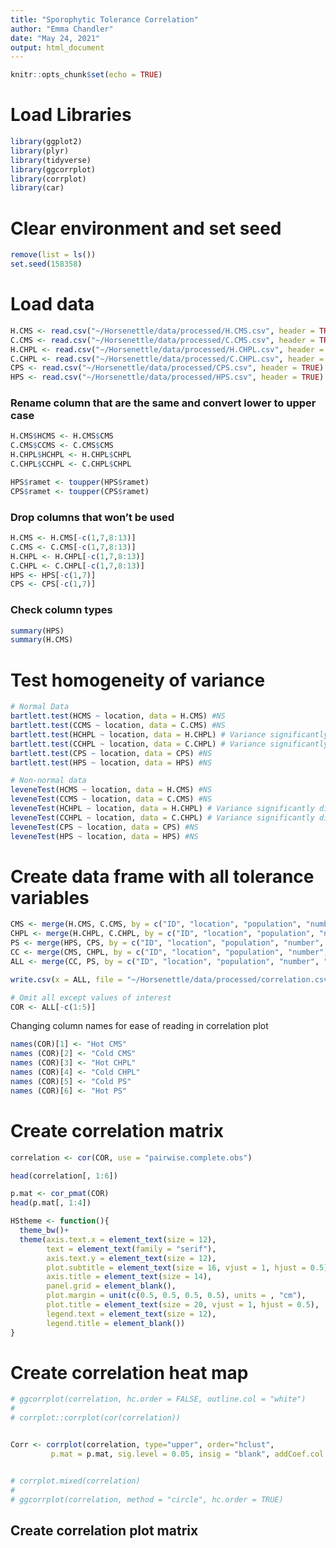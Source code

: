 ```yaml
---
title: "Sporophytic Tolerance Correlation"
author: "Emma Chandler"
date: "May 24, 2021"
output: html_document
---
```


```r
knitr::opts_chunk$set(echo = TRUE)
```

# Load Libraries
```r
library(ggplot2)
library(plyr)
library(tidyverse)
library(ggcorrplot)
library(corrplot)
library(car)
```

# Clear environment and set seed
```r
remove(list = ls())
set.seed(158358)
```


# Load data
```r
H.CMS <- read.csv("~/Horsenettle/data/processed/H.CMS.csv", header = TRUE)
C.CMS <- read.csv("~/Horsenettle/data/processed/C.CMS.csv", header = TRUE)
H.CHPL <- read.csv("~/Horsenettle/data/processed/H.CHPL.csv", header = TRUE)
C.CHPL <- read.csv("~/Horsenettle/data/processed/C.CHPL.csv", header = TRUE)
CPS <- read.csv("~/Horsenettle/data/processed/CPS.csv", header = TRUE)
HPS <- read.csv("~/Horsenettle/data/processed/HPS.csv", header = TRUE)
```

### Rename column that are the same and convert lower to upper case
```r
H.CMS$HCMS <- H.CMS$CMS
C.CMS$CCMS <- C.CMS$CMS
H.CHPL$HCHPL <- H.CHPL$CHPL
C.CHPL$CCHPL <- C.CHPL$CHPL

HPS$ramet <- toupper(HPS$ramet)
CPS$ramet <- toupper(CPS$ramet)
```


### Drop columns that won't be used
```r

H.CMS <- H.CMS[-c(1,7,8:13)]
C.CMS <- C.CMS[-c(1,7,8:13)]
H.CHPL <- H.CHPL[-c(1,7,8:13)]
C.CHPL <- C.CHPL[-c(1,7,8:13)]
HPS <- HPS[-c(1,7)]
CPS <- CPS[-c(1,7)]
```

### Check column types
```r
summary(HPS)
summary(H.CMS)

```

# Test homogeneity of variance
```r
# Normal Data
bartlett.test(HCMS ~ location, data = H.CMS) #NS
bartlett.test(CCMS ~ location, data = C.CMS) #NS
bartlett.test(HCHPL ~ location, data = H.CHPL) # Variance significantly different
bartlett.test(CCHPL ~ location, data = C.CHPL) # Variance significantly different
bartlett.test(CPS ~ location, data = CPS) #NS
bartlett.test(HPS ~ location, data = HPS) #NS

# Non-normal data
leveneTest(HCMS ~ location, data = H.CMS) #NS
leveneTest(CCMS ~ location, data = C.CMS) #NS
leveneTest(HCHPL ~ location, data = H.CHPL) # Variance significantly different
leveneTest(CCHPL ~ location, data = C.CHPL) # Variance significantly different
leveneTest(CPS ~ location, data = CPS) #NS
leveneTest(HPS ~ location, data = HPS) #NS

```


# Create data frame with all tolerance variables
```r
CMS <- merge(H.CMS, C.CMS, by = c("ID", "location", "population", "number", "ramet"), all.x = FALSE, all = TRUE)
CHPL <- merge(H.CHPL, C.CHPL, by = c("ID", "location", "population", "number", "ramet"), all.x = FALSE, all = TRUE)
PS <- merge(HPS, CPS, by = c("ID", "location", "population", "number", "ramet"), all.x = FALSE, all = TRUE)
CC <- merge(CMS, CHPL, by = c("ID", "location", "population", "number", "ramet"), all.x = FALSE, all = TRUE)
ALL <- merge(CC, PS, by = c("ID", "location", "population", "number", "ramet"), all.x = TRUE, all = TRUE)

write.csv(x = ALL, file = "~/Horsenettle/data/processed/correlation.csv")

# Omit all except values of interest
COR <- ALL[-c(1:5)]

```

Changing column names for ease of reading in correlation plot
```r
names(COR)[1] <- "Hot CMS"  
names (COR)[2] <- "Cold CMS"
names (COR)[3] <- "Hot CHPL"
names (COR)[4] <- "Cold CHPL"
names (COR)[5] <- "Cold PS"
names (COR)[6] <- "Hot PS"
```


# Create correlation matrix
```r
correlation <- cor(COR, use = "pairwise.complete.obs")

head(correlation[, 1:6])

p.mat <- cor_pmat(COR)
head(p.mat[, 1:4])

```

```r
HStheme <- function(){            
  theme_bw()+                          
  theme(axis.text.x = element_text(size = 12), 
        text = element_text(family = "serif"), 
        axis.text.y = element_text(size = 12),
        plot.subtitle = element_text(size = 16, vjust = 1, hjust = 0.5),
        axis.title = element_text(size = 14),
        panel.grid = element_blank(),
        plot.margin = unit(c(0.5, 0.5, 0.5, 0.5), units = , "cm"),
        plot.title = element_text(size = 20, vjust = 1, hjust = 0.5),
        legend.text = element_text(size = 12),
        legend.title = element_blank())
}
```



# Create correlation heat map
```r

# ggcorrplot(correlation, hc.order = FALSE, outline.col = "white")
# 
# corrplot::corrplot(cor(correlation))


Corr <- corrplot(correlation, type="upper", order="hclust", 
         p.mat = p.mat, sig.level = 0.05, insig = "blank", addCoef.col ='black', tl.col = 'black')


# corrplot.mixed(correlation)
# 
# ggcorrplot(correlation, method = "circle", hc.order = TRUE)

```



## Create correlation plot matrix
```r

```
































